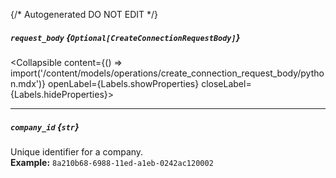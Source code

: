 {/* Autogenerated DO NOT EDIT  */}

##### `request_body` *{`Optional[CreateConnectionRequestBody]`}*
<Collapsible content={() => import('/content/models/operations/create_connection_request_body/python.mdx')} openLabel={Labels.showProperties} closeLabel={Labels.hideProperties}>
</Collapsible>

---
##### `company_id` *{`str`}*
Unique identifier for a company.
<br/>
**Example:** `8a210b68-6988-11ed-a1eb-0242ac120002`


